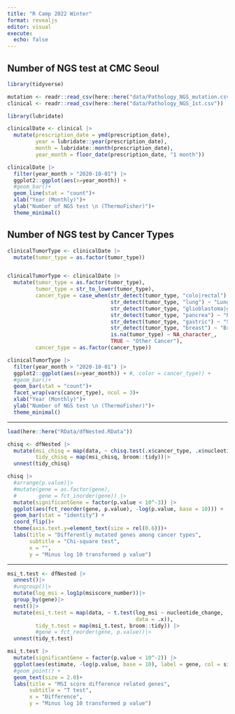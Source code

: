 ```yaml
---
title: "R Camp 2022 Winter"
format: revealjs
editor: visual
execute: 
  echo: false
---
```


## Number of NGS test at CMC Seoul

```r
library(tidyverse)

mutation <- readr::read_csv(here::here("data/Pathology_NGS_mutation.csv"))
clinical <- readr::read_csv(here::here("data/Pathology_NGS_1st.csv"))

library(lubridate)

clinicalDate <- clinical |>
  mutate(prescription_date = ymd(prescription_date),
         year = lubridate::year(prescription_date),
         month = lubridate::month(prescription_date),
         year_month = floor_date(prescription_date, "1 month"))

clinicalDate |>
  filter(year_month > "2020-10-01") |>
  ggplot2::ggplot(aes(x=year_month)) +
  #geom_bar()+
  geom_line(stat = "count")+
  xlab("Year (Monthly)")+
  ylab("Number of NGS test \n (ThermoFisher)")+
  theme_minimal()
```

## Number of NGS test by Cancer Types

```r

clinicalTumorType <- clinicalDate |>
  mutate(tumor_type = as.factor(tumor_type))


clinicalTumorType <- clinicalDate |>
  mutate(tumor_type = as.factor(tumor_type),
         tumor_type = str_to_lower(tumor_type),
         cancer_type = case_when(str_detect(tumor_type, "colo|rectal") ~ "Colorectal Cancer",
                                 str_detect(tumor_type, "lung") ~ "Lung Cancer",
                                 str_detect(tumor_type, "glioblastoma|glioma|ependymoma|astrocytoma") ~ "Brain Cancer",
                                 str_detect(tumor_type, "pancrea") ~ "Pancreas Cancer",
                                 str_detect(tumor_type, "gastric") ~ "Stomach Cancer",
                                 str_detect(tumor_type, "breast") ~ "Breast Cancer",
                                 is.na(tumor_type) ~ NA_character_,
                                 TRUE ~ "Other Cancer"),
         cancer_type = as.factor(cancer_type))

clinicalTumorType |>
  filter(year_month > "2020-10-01") |>
  ggplot2::ggplot(aes(x=year_month)) + #, color = cancer_type)) +
  #geom_bar()+
  geom_bar(stat = "count")+
  facet_wrap(vars(cancer_type), ncol = 3)+
  xlab("Year (Monthly)")+
  ylab("Number of NGS test \n (ThermoFisher)")+
  theme_minimal()
```

---

```r
load(here::here("RData/dfNested.RData"))

chisq <- dfNested |>
  mutate(msi_chisq = map(data, ~ chisq.test(.x$cancer_type, .x$nucleotide_change)),
         tidy_chisq = map(msi_chisq, broom::tidy))|>
  unnest(tidy_chisq)

chisq |>
  #arrange(p.value)|>
  #mutate(gene = as.factor(gene),
  #       gene = fct_inorder(gene)) |>
  mutate(significantGene = factor(p.value < 10^-3)) |>
  ggplot(aes(fct_reorder(gene, p.value), -log(p.value, base = 10))) +
  geom_bar(stat = "identity") +
  coord_flip()+
  theme(axis.text.y=element_text(size = rel(0.6)))+
  labs(title = "Differently mutated genes among cancer types",
       subtitle = "Chi-square test",
       x = "",
       y = "Minus log 10 transformed p value")

```

---

```r

msi_t.test <- dfNested |>
  unnest()|>
  #ungroup()|>
  mutate(log_msi = log1p(msiscore_number))|>
  group_by(gene)|>
  nest()|>
  mutate(msi_t.test = map(data, ~ t.test(log_msi ~ nucleotide_change,
                                         data = .x)),
         tidy_t.test = map(msi_t.test, broom::tidy)) |>
         #gene = fct_reorder(gene, p.value))|>
  unnest(tidy_t.test)

msi_t.test |>
  mutate(significantGene = factor(p.value < 10^-2)) |>
  ggplot(aes(estimate, -log(p.value, base = 10), label = gene, col = significantGene)) +
  #geom_point() +
  geom_text(size = 2.0)+
  labs(title = "MSI score difference related genes",
       subtitle = "T test",
       x = "Difference",
       y = "Minus log 10 transformed p value")
```

